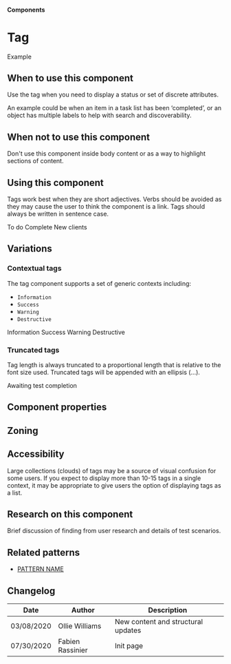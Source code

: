 
<Meta title="Components/Tag" component={Tag} />

#### Components
# Tag
[//]: # (Optional short description of what the component is for)

<Preview>
  <Story name="main">
    <Tag>Example</Tag>
	</Story>
</Preview>

## When to use this component

Use the tag when you need to display a status or set of discrete attributes.

An example could be when an item in a task list has been ‘completed’, or an object has multiple labels to help with search and discoverability.

## When not to use this component

Don't use this component inside body content or as a way to highlight sections of content.

## Using this component

Tags work best when they are short adjectives. Verbs should be avoided as they may cause the user to think the component is a link. Tags should always be written in sentence case.

<Preview>
  <Story name="Status (To do)">
    <Tag>To do</Tag>
  </Story>
  <Story name="status-complete">
    <Tag.Success>Complete</Tag.Success>
	</Story>
  <Story name="search">
    <Tag.Information>New clients</Tag.Information>
	</Story>
 </Preview>

## Variations

### Contextual tags

The tag component supports a set of generic contexts including:
- `Information`
- `Success`
- `Warning`
- `Destructive`

<Preview>
  <Story name="Information">
    <Tag.Information>Information</Tag.Information>
	</Story>
  <Story name="Success">
    <Tag.Success>Success</Tag.Success>
	</Story>
  <Story name="Warning">
    <Tag.Warning>Warning</Tag.Warning>
	</Story>
  <Story name="Destructive">
    <Tag.Destructive>Destructive</Tag.Destructive>
	</Story>
</Preview>

### Truncated tags

Tag length is always truncated to a proportional length that is relative to the font size used. Truncated tags will be appended with an ellipsis (...).

<Preview>
  <Story name="Truncated">
    <Tag>Awaiting test completion</Tag>
	</Story>
 </Preview>

[//]: # (## Handling errors)
[//]: # (Optional)

## Component properties

## Zoning

[//]: # (## Content)
[//]: # (Optional)

## Accessibility

Large collections (clouds) of tags may be a source of visual confusion for some users. If you expect to display more than 10-15 tags in a single context, it may be appropriate to give users the option of displaying tags as a list.

## Research on this component

Brief discussion of finding from user research and details of test scenarios.

## Related patterns

- [PATTERN NAME](a-pattern-link)

## Changelog

| Date       | Author           | Description                        |
| ---------- | ---------------- | ---------------------------------- |
| 03/08/2020 | Ollie Williams   | New content and structural updates |
| 07/30/2020 | Fabien Rassinier | Init page                          |
